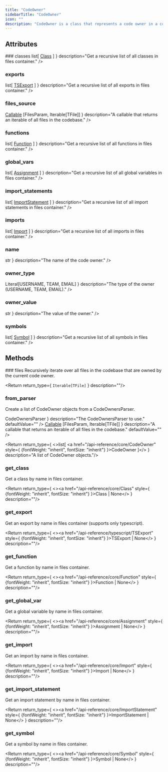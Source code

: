 ```yaml
---
title: "CodeOwner"
sidebarTitle: "CodeOwner"
icon: ""
description: "CodeOwner is a class that represents a code owner in a codebase. It is used to iterate over all files that are owned by a specific owner."
---
```


<GithubLinkNote link="https://github.com/codegen-sh/codegen/blob/develop/src/codegen/sdk/core/codeowner.py#L26-L102" />


## Attributes
<HorizontalDivider />
### <span className="text-primary">classes</span>
<HorizontalDivider light={true} />
<Attribute type={ <><span>list[</span> <a href="/api-reference/core/Class" style={ {fontWeight: "inherit", fontSize: "inherit"} }>Class</a> <span>]</span></> } description="Get a recursive list of all classes in files container." />

### <span className="text-primary">exports</span>
<HorizontalDivider light={true} />
<Attribute type={ <><span>list[</span> <a href="/api-reference/typescript/TSExport" style={ {fontWeight: "inherit", fontSize: "inherit"} }>TSExport</a> <span>]</span></> } description="Get a recursive list of all exports in files container." />

### <span className="text-primary">files_source</span>
<HorizontalDivider light={true} />
<Attribute type={ <><a href="/api-reference/core/Callable" style={ {fontWeight: "inherit", fontSize: "inherit"} }>Callable</a> <span>[FilesParam, Iterable[TFile]]</span></> } description="A callable that returns an iterable of all files in the codebase." />

### <span className="text-primary">functions</span>
<HorizontalDivider light={true} />
<Attribute type={ <><span>list[</span> <a href="/api-reference/core/Function" style={ {fontWeight: "inherit", fontSize: "inherit"} }>Function</a> <span>]</span></> } description="Get a recursive list of all functions in files container." />

### <span className="text-primary">global_vars</span>
<HorizontalDivider light={true} />
<Attribute type={ <><span>list[</span> <a href="/api-reference/core/Assignment" style={ {fontWeight: "inherit", fontSize: "inherit"} }>Assignment</a> <span>]</span></> } description="Get a recursive list of all global variables in files container." />

### <span className="text-primary">import_statements</span>
<HorizontalDivider light={true} />
<Attribute type={ <><span>list[</span> <a href="/api-reference/core/ImportStatement" style={ {fontWeight: "inherit", fontSize: "inherit"} }>ImportStatement</a> <span>]</span></> } description="Get a recursive list of all import statements in files container." />

### <span className="text-primary">imports</span>
<HorizontalDivider light={true} />
<Attribute type={ <><span>list[</span> <a href="/api-reference/core/Import" style={ {fontWeight: "inherit", fontSize: "inherit"} }>Import</a> <span>]</span></> } description="Get a recursive list of all imports in files container." />

### <span className="text-primary">name</span>
<HorizontalDivider light={true} />
<Attribute type={ <code className="text-sm bg-gray-100 px-2 py-0.5 rounded">str</code> } description="The name of the code owner." />

### <span className="text-primary">owner_type</span>
<HorizontalDivider light={true} />
<Attribute type={ <code className="text-sm bg-gray-100 px-2 py-0.5 rounded">Literal[USERNAME, TEAM, EMAIL]</code> } description="The type of the owner (USERNAME, TEAM, EMAIL)." />

### <span className="text-primary">owner_value</span>
<HorizontalDivider light={true} />
<Attribute type={ <code className="text-sm bg-gray-100 px-2 py-0.5 rounded">str</code> } description="The value of the owner." />

### <span className="text-primary">symbols</span>
<HorizontalDivider light={true} />
<Attribute type={ <><span>list[</span> <a href="/api-reference/core/Symbol" style={ {fontWeight: "inherit", fontSize: "inherit"} }>Symbol</a> <span>]</span></> } description="Get a recursive list of all symbols in files container." />


## Methods
<HorizontalDivider />
### <span className="text-primary">files</span>
Recursively iterate over all files in the codebase that are owned by the current code owner.
<GithubLinkNote link="https://github.com/codegen-sh/codegen/blob/develop/src/codegen/sdk/core/codeowner.py#L85-L87" />


<Return return_type={ <code className="text-sm bg-gray-100 px-2 py-0.5 rounded">Iterable[TFile]</code> } description=""/>


### <span className="text-primary">from_parser</span>
Create a list of CodeOwner objects from a CodeOwnersParser.
<GithubLinkNote link="https://github.com/codegen-sh/codegen/blob/develop/src/codegen/sdk/core/codeowner.py#L56-L74" />

<ParameterWrapper>
<Parameter
    name="parser"
    type={ <code className="text-sm bg-gray-100 px-2 py-0.5 rounded">CodeOwnersParser</code> }
    description="The CodeOwnersParser to use."
    defaultValue=""
/>
<Parameter
    name="file_source"
    type={ <><a href="/api-reference/core/Callable" style={ {fontWeight: "inherit", fontSize: "inherit"} }>Callable</a> <span>[FilesParam, Iterable[TFile]]</span></> }
    description="A callable that returns an iterable of all files in the codebase."
    defaultValue=""
/>
</ParameterWrapper>


<Return return_type={ <><span>list[</span> <a href="/api-reference/core/CodeOwner" style={ {fontWeight: "inherit", fontSize: "inherit"} }>CodeOwner</a> <span>]</span></> } description="A list of CodeOwner objects."/>


### <span className="text-primary">get_class</span>
Get a class by name in files container.
<GithubLinkNote link="https://github.com/codegen-sh/codegen/blob/develop/src/codegen/sdk/core/interfaces/has_symbols.py#L99-L101" />


<Return return_type={ <><a href="/api-reference/core/Class" style={ {fontWeight: "inherit", fontSize: "inherit"} }>Class</a> <span>| None</span></> } description=""/>


### <span className="text-primary">get_export</span>
Get an export by name in files container (supports only typescript).
<GithubLinkNote link="https://github.com/codegen-sh/codegen/blob/develop/src/codegen/sdk/core/interfaces/has_symbols.py#L108-L113" />


<Return return_type={ <><a href="/api-reference/typescript/TSExport" style={ {fontWeight: "inherit", fontSize: "inherit"} }>TSExport</a> <span>| None</span></> } description=""/>


### <span className="text-primary">get_function</span>
Get a function by name in files container.
<GithubLinkNote link="https://github.com/codegen-sh/codegen/blob/develop/src/codegen/sdk/core/interfaces/has_symbols.py#L103-L105" />


<Return return_type={ <><a href="/api-reference/core/Function" style={ {fontWeight: "inherit", fontSize: "inherit"} }>Function</a> <span>| None</span></> } description=""/>


### <span className="text-primary">get_global_var</span>
Get a global variable by name in files container.
<GithubLinkNote link="https://github.com/codegen-sh/codegen/blob/develop/src/codegen/sdk/core/interfaces/has_symbols.py#L95-L97" />


<Return return_type={ <><a href="/api-reference/core/Assignment" style={ {fontWeight: "inherit", fontSize: "inherit"} }>Assignment</a> <span>| None</span></> } description=""/>


### <span className="text-primary">get_import</span>
Get an import by name in files container.
<GithubLinkNote link="https://github.com/codegen-sh/codegen/blob/develop/src/codegen/sdk/core/interfaces/has_symbols.py#L115-L117" />


<Return return_type={ <><a href="/api-reference/core/Import" style={ {fontWeight: "inherit", fontSize: "inherit"} }>Import</a> <span>| None</span></> } description=""/>


### <span className="text-primary">get_import_statement</span>
Get an import statement by name in files container.
<GithubLinkNote link="https://github.com/codegen-sh/codegen/blob/develop/src/codegen/sdk/core/interfaces/has_symbols.py#L91-L93" />


<Return return_type={ <><a href="/api-reference/core/ImportStatement" style={ {fontWeight: "inherit", fontSize: "inherit"} }>ImportStatement</a> <span>| None</span></> } description=""/>


### <span className="text-primary">get_symbol</span>
Get a symbol by name in files container.
<GithubLinkNote link="https://github.com/codegen-sh/codegen/blob/develop/src/codegen/sdk/core/interfaces/has_symbols.py#L87-L89" />


<Return return_type={ <><a href="/api-reference/core/Symbol" style={ {fontWeight: "inherit", fontSize: "inherit"} }>Symbol</a> <span>| None</span></> } description=""/>



